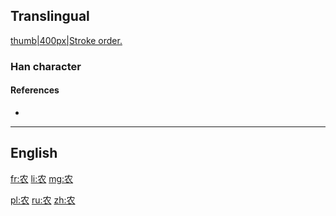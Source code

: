 ==Translingual==
[[image:农-bw.png|thumb|400px|Stroke order.]]

===Han character===
{{Han char|rn=14|rad=冖|as=04|sn=6|four=|canj=LBV|ids=⿻冖𧘇}}

====References====
* {{Han ref|kx=0130.191|hdz=10303.110|uh=519C|ud=20892}}

----

==English==
{{zh-see|農}}

[[fr:农]]
[[li:农]]
[[mg:农]]

[[pl:农]]
[[ru:农]]
[[zh:农]]
